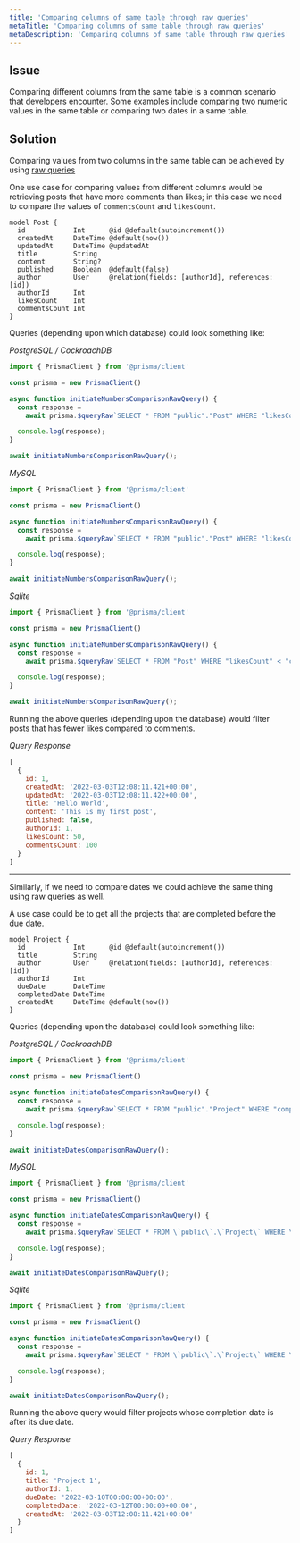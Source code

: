 ```yaml
---
title: 'Comparing columns of same table through raw queries'
metaTitle: 'Comparing columns of same table through raw queries'
metaDescription: 'Comparing columns of same table through raw queries'
---
```


## Issue

Comparing different columns from the same table is a common scenario that developers encounter. Some examples include comparing two numeric values in the same table or comparing two dates in a same table.


## Solution

Comparing values from two columns in the same table can be achieved by using [raw queries](https://www.prisma.io/docs/concepts/components/prisma-client/raw-database-access)

One use case for comparing values from different columns would be retrieving posts that have more comments than likes; in this case we need to compare the values of `commentsCount` and `likesCount`.

```prisma
model Post {
  id            Int      @id @default(autoincrement())
  createdAt     DateTime @default(now())
  updatedAt     DateTime @updatedAt
  title         String   
  content       String?
  published     Boolean  @default(false)
  author        User     @relation(fields: [authorId], references: [id])
  authorId      Int
  likesCount    Int
  commentsCount Int
}
```

Queries (depending upon which database) could look something like:

*PostgreSQL / CockroachDB*

```js
import { PrismaClient } from '@prisma/client'

const prisma = new PrismaClient()

async function initiateNumbersComparisonRawQuery() {
  const response =
    await prisma.$queryRaw`SELECT * FROM "public"."Post" WHERE "likesCount" < "commentsCount";`;

  console.log(response);
}

await initiateNumbersComparisonRawQuery();
```

*MySQL*

```js
import { PrismaClient } from '@prisma/client'

const prisma = new PrismaClient()

async function initiateNumbersComparisonRawQuery() {
  const response =
    await prisma.$queryRaw`SELECT * FROM "public"."Post" WHERE "likesCount" < "commentsCount";`;

  console.log(response);
}

await initiateNumbersComparisonRawQuery();
```

*Sqlite*

```js
import { PrismaClient } from '@prisma/client'

const prisma = new PrismaClient()

async function initiateNumbersComparisonRawQuery() {
  const response =
    await prisma.$queryRaw`SELECT * FROM "Post" WHERE "likesCount" < "commentsCount";`;

  console.log(response);
}

await initiateNumbersComparisonRawQuery();
```

Running the above queries (depending upon the database) would filter posts that has fewer likes compared to comments.

*Query Response*

```js
[
  {
    id: 1,
    createdAt: '2022-03-03T12:08:11.421+00:00',
    updatedAt: '2022-03-03T12:08:11.422+00:00',
    title: 'Hello World',
    content: 'This is my first post',
    published: false,
    authorId: 1,
    likesCount: 50,
    commentsCount: 100
  }
]
```
---

Similarly, if we need to compare dates we could achieve the same thing using raw queries as well.

A use case could be to get all the projects that are completed before the due date.

```prisma
model Project {
  id            Int      @id @default(autoincrement())
  title         String
  author        User     @relation(fields: [authorId], references: [id])
  authorId      Int
  dueDate       DateTime
  completedDate DateTime
  createdAt     DateTime @default(now())
}
```

Queries (depending upon the database) could look something like:

*PostgreSQL / CockroachDB*

```js
import { PrismaClient } from '@prisma/client'

const prisma = new PrismaClient()

async function initiateDatesComparisonRawQuery() {
  const response =
    await prisma.$queryRaw`SELECT * FROM "public"."Project" WHERE "completedDate" > "dueDate";`;

  console.log(response);
}

await initiateDatesComparisonRawQuery();
```

*MySQL*

```js
import { PrismaClient } from '@prisma/client'

const prisma = new PrismaClient()

async function initiateDatesComparisonRawQuery() {
  const response =
    await prisma.$queryRaw`SELECT * FROM \`public\`.\`Project\` WHERE \`completedDate\` > \`dueDate\`;`;

  console.log(response);
}

await initiateDatesComparisonRawQuery();
```

*Sqlite*

```js
import { PrismaClient } from '@prisma/client'

const prisma = new PrismaClient()

async function initiateDatesComparisonRawQuery() {
  const response =
    await prisma.$queryRaw`SELECT * FROM \`public\`.\`Project\` WHERE \`completedDate\` > \`dueDate\`;`;

  console.log(response);
}

await initiateDatesComparisonRawQuery();
```

Running the above query would filter projects whose completion date is after its due date.

*Query Response*

```js
[
  {
    id: 1,
    title: 'Project 1',
    authorId: 1,
    dueDate: '2022-03-10T00:00:00+00:00',
    completedDate: '2022-03-12T00:00:00+00:00',
    createdAt: '2022-03-03T12:08:11.421+00:00'
  }
]
```


